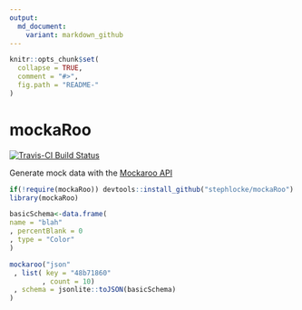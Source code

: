 ```yaml
---
output:
  md_document:
    variant: markdown_github
---
```


<!-- README.md is generated from README.Rmd. Please edit that file -->

```r
knitr::opts_chunk$set(
  collapse = TRUE,
  comment = "#>",
  fig.path = "README-"
)
```

# mockaRoo
[![Travis-CI Build Status](https://travis-ci.org/stephlocke/mockaRoo.svg?branch=master)](https://travis-ci.org/stephlocke/mockaRoo)

Generate mock data with the [Mockaroo API](https://www.mockaroo.com/api/docs)

```r
if(!require(mockaRoo)) devtools::install_github("stephlocke/mockaRoo")
library(mockaRoo)

basicSchema<-data.frame(
name = "blah"
, percentBlank = 0
, type = "Color"
)

mockaroo("json"
 , list( key = "48b71860"
        , count = 10)
 , schema = jsonlite::toJSON(basicSchema)
)
```
